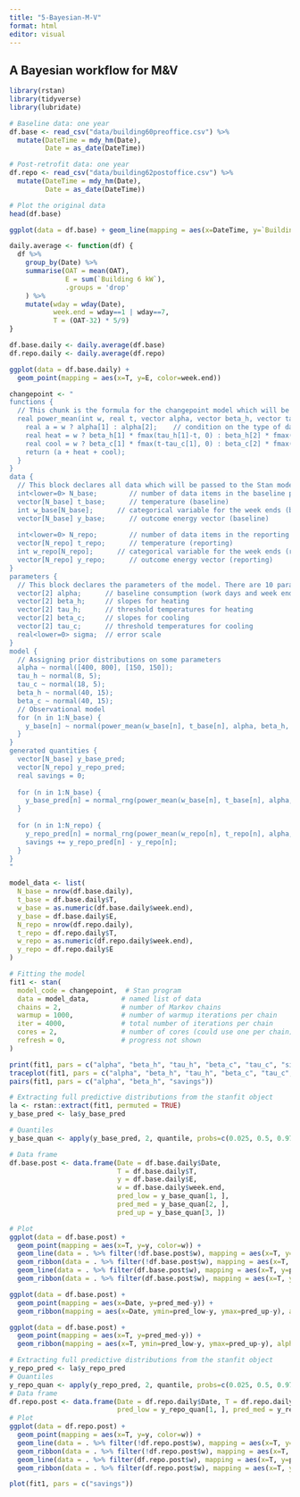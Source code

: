 ---
title: "5-Bayesian-M-V"
format: html
editor: visual
---

## A Bayesian workflow for M&V

```{r}
library(rstan)
library(tidyverse)
library(lubridate)

# Baseline data: one year
df.base <- read_csv("data/building60preoffice.csv") %>% 
  mutate(DateTime = mdy_hm(Date),
         Date = as_date(DateTime))

# Post-retrofit data: one year
df.repo <- read_csv("data/building62postoffice.csv") %>% 
  mutate(DateTime = mdy_hm(Date),
         Date = as_date(DateTime))

# Plot the original data
head(df.base)
```

```{r}
ggplot(data = df.base) + geom_line(mapping = aes(x=DateTime, y=`Building 6 kW`))

daily.average <- function(df) {
  df %>% 
    group_by(Date) %>% 
    summarise(OAT = mean(OAT),
              E = sum(`Building 6 kW`),
              .groups = 'drop'
    ) %>% 
    mutate(wday = wday(Date),
           week.end = wday==1 | wday==7,
           T = (OAT-32) * 5/9)
}

df.base.daily <- daily.average(df.base)
df.repo.daily <- daily.average(df.repo)

ggplot(data = df.base.daily) +
  geom_point(mapping = aes(x=T, y=E, color=week.end))
```

```{r}
changepoint <- "
functions {
  // This chunk is the formula for the changepoint model which will be used several times in this program
  real power_mean(int w, real t, vector alpha, vector beta_h, vector tau_h, vector beta_c, vector tau_c) {
    real a = w ? alpha[1] : alpha[2];    // condition on the type of day
    real heat = w ? beta_h[1] * fmax(tau_h[1]-t, 0) : beta_h[2] * fmax(tau_h[2]-t, 0) ;
    real cool = w ? beta_c[1] * fmax(t-tau_c[1], 0) : beta_c[2] * fmax(t-tau_c[2], 0) ;
    return (a + heat + cool);
  }
}
data {
  // This block declares all data which will be passed to the Stan model.
  int<lower=0> N_base;        // number of data items in the baseline period
  vector[N_base] t_base;      // temperature (baseline)
  int w_base[N_base];      // categorical variable for the week ends (baseline)
  vector[N_base] y_base;      // outcome energy vector (baseline)
  
  int<lower=0> N_repo;        // number of data items in the reporting period
  vector[N_repo] t_repo;      // temperature (reporting)
  int w_repo[N_repo];      // categorical variable for the week ends (reporting)
  vector[N_repo] y_repo;      // outcome energy vector (reporting)
}
parameters {
  // This block declares the parameters of the model. There are 10 parameters plus the error scale sigma
  vector[2] alpha;      // baseline consumption (work days and week ends)
  vector[2] beta_h;     // slopes for heating
  vector[2] tau_h;      // threshold temperatures for heating
  vector[2] beta_c;     // slopes for cooling
  vector[2] tau_c;      // threshold temperatures for cooling
  real<lower=0> sigma;  // error scale
}
model {
  // Assigning prior distributions on some parameters
  alpha ~ normal([400, 800], [150, 150]);
  tau_h ~ normal(8, 5);
  tau_c ~ normal(18, 5);
  beta_h ~ normal(40, 15);
  beta_c ~ normal(40, 15);
  // Observational model
  for (n in 1:N_base) {
    y_base[n] ~ normal(power_mean(w_base[n], t_base[n], alpha, beta_h, tau_h, beta_c, tau_c), sigma);
  }
}
generated quantities {
  vector[N_base] y_base_pred;
  vector[N_repo] y_repo_pred;
  real savings = 0;
  
  for (n in 1:N_base) {
    y_base_pred[n] = normal_rng(power_mean(w_base[n], t_base[n], alpha, beta_h, tau_h, beta_c, tau_c), sigma);
  }
  
  for (n in 1:N_repo) {
    y_repo_pred[n] = normal_rng(power_mean(w_repo[n], t_repo[n], alpha, beta_h, tau_h, beta_c, tau_c), sigma);
    savings += y_repo_pred[n] - y_repo[n];
  }
}
"

model_data <- list(
  N_base = nrow(df.base.daily),
  t_base = df.base.daily$T,
  w_base = as.numeric(df.base.daily$week.end),
  y_base = df.base.daily$E,
  N_repo = nrow(df.repo.daily),
  t_repo = df.repo.daily$T,
  w_repo = as.numeric(df.repo.daily$week.end),
  y_repo = df.repo.daily$E
)

# Fitting the model
fit1 <- stan(
  model_code = changepoint,  # Stan program
  data = model_data,        # named list of data
  chains = 2,               # number of Markov chains
  warmup = 1000,            # number of warmup iterations per chain
  iter = 4000,              # total number of iterations per chain
  cores = 2,                # number of cores (could use one per chain)
  refresh = 0,              # progress not shown
)
```


```{r}
print(fit1, pars = c("alpha", "beta_h", "tau_h", "beta_c", "tau_c", "sigma", "savings"))
traceplot(fit1, pars = c("alpha", "beta_h", "tau_h", "beta_c", "tau_c", "sigma", "lp__"))
pairs(fit1, pars = c("alpha", "beta_h", "savings"))
```

```{r}
# Extracting full predictive distributions from the stanfit object
la <- rstan::extract(fit1, permuted = TRUE)
y_base_pred <- la$y_base_pred

# Quantiles
y_base_quan <- apply(y_base_pred, 2, quantile, probs=c(0.025, 0.5, 0.975))

# Data frame
df.base.post <- data.frame(Date = df.base.daily$Date,
                           T = df.base.daily$T,
                           y = df.base.daily$E,
                           w = df.base.daily$week.end,
                           pred_low = y_base_quan[1, ],
                           pred_med = y_base_quan[2, ],
                           pred_up = y_base_quan[3, ])

# Plot
ggplot(data = df.base.post) +
  geom_point(mapping = aes(x=T, y=y, color=w)) +
  geom_line(data = . %>% filter(!df.base.post$w), mapping = aes(x=T, y=pred_med), color='red') +
  geom_ribbon(data = . %>% filter(!df.base.post$w), mapping = aes(x=T, ymin=pred_low, ymax=pred_up), fill='red', alpha=0.1) +
  geom_line(data = . %>% filter(df.base.post$w), mapping = aes(x=T, y=pred_med), color='blue') +
  geom_ribbon(data = . %>% filter(df.base.post$w), mapping = aes(x=T, ymin=pred_low, ymax=pred_up), fill='blue', alpha=0.1)
```

```{r}
ggplot(data = df.base.post) +
  geom_point(mapping = aes(x=Date, y=pred_med-y)) +
  geom_ribbon(mapping = aes(x=Date, ymin=pred_low-y, ymax=pred_up-y), alpha=0.2)

ggplot(data = df.base.post) +
  geom_point(mapping = aes(x=T, y=pred_med-y)) +
  geom_ribbon(mapping = aes(x=T, ymin=pred_low-y, ymax=pred_up-y), alpha=0.2)

# Extracting full predictive distributions from the stanfit object
y_repo_pred <- la$y_repo_pred
# Quantiles
y_repo_quan <- apply(y_repo_pred, 2, quantile, probs=c(0.025, 0.5, 0.975))
# Data frame
df.repo.post <- data.frame(Date = df.repo.daily$Date, T = df.repo.daily$T, y = df.repo.daily$E, w = df.repo.daily$week.end,
                           pred_low = y_repo_quan[1, ], pred_med = y_repo_quan[2, ], pred_up = y_repo_quan[3, ])
# Plot
ggplot(data = df.repo.post) +
  geom_point(mapping = aes(x=T, y=y, color=w)) +
  geom_line(data = . %>% filter(!df.repo.post$w), mapping = aes(x=T, y=pred_med), color='red') +
  geom_ribbon(data = . %>% filter(!df.repo.post$w), mapping = aes(x=T, ymin=pred_low, ymax=pred_up), fill='red', alpha=0.1) +
  geom_line(data = . %>% filter(df.repo.post$w), mapping = aes(x=T, y=pred_med), color='blue') +
  geom_ribbon(data = . %>% filter(df.repo.post$w), mapping = aes(x=T, ymin=pred_low, ymax=pred_up), fill='blue', alpha=0.1)
```

```{r}
plot(fit1, pars = c("savings"))
```

